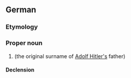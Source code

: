 ==German==
{{wikipedia|lang=de}}

===Etymology===
{{rfe|de}}

===Proper noun===
{{de-proper noun|surname}}

# {{surname|de}} (the original surname of [[w:Adolf Hitler|Adolf Hitler's]] father)

====Declension====
{{de-ndecl|surname}}